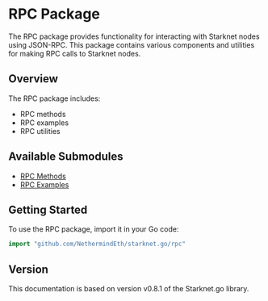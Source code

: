 # RPC Package

The RPC package provides functionality for interacting with Starknet nodes using JSON-RPC. This package contains various components and utilities for making RPC calls to Starknet nodes.

## Overview

The RPC package includes:
- RPC methods
- RPC examples
- RPC utilities

## Available Submodules

- [RPC Methods](/docs/rpc/methods)
- [RPC Examples](/docs/rpc/examples)

## Getting Started

To use the RPC package, import it in your Go code:

```go
import "github.com/NethermindEth/starknet.go/rpc"
```

## Version

This documentation is based on version v0.8.1 of the Starknet.go library. 
